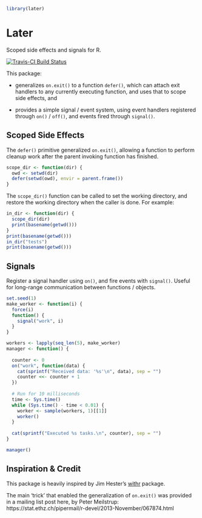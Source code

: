 ```r
library(later)
```


# Later

Scoped side effects and signals for R.

[![Travis-CI Build Status](https://travis-ci.org/kevinushey/later.svg?branch=master)](https://travis-ci.org/kevinushey/later)

This package:

- generalizes `on.exit()` to a function `defer()`, which can attach exit handlers
  to any currently executing function, and uses that to scope side effects, and

- provides a simple signal / event system, using event handlers registered through
  `on()` / `off()`, and events fired through `signal()`.

## Scoped Side Effects

The `defer()` primitive generalized `on.exit()`, allowing a function
to perform cleanup work after the parent invoking function has finished.

```r
scope_dir <- function(dir) {
  owd <- setwd(dir)
  defer(setwd(owd), envir = parent.frame())
}
```

The `scope_dir()` function can be called to set the working directory,
and restore the working directory when the caller is done. For example:


```r
in_dir <- function(dir) {
  scope_dir(dir)
  print(basename(getwd()))
}
print(basename(getwd()))
in_dir("tests")
print(basename(getwd()))
```

## Signals

Register a signal handler using `on()`, and fire events with `signal()`.
Useful for long-range communication between functions / objects.

```r
set.seed(1)
make_worker <- function(i) {
  force(i)
  function() {
    signal("work", i)
  }
}

workers <- lapply(seq_len(5), make_worker)
manager <- function() {
  
  counter <- 0
  on("work", function(data) {
    cat(sprintf("Received data: '%s'\n", data), sep = "")
    counter <<- counter + 1
  })
  
  # Run for 10 milliseconds
  time <- Sys.time()
  while (Sys.time() - time < 0.01) {
    worker <- sample(workers, 1)[[1]]
    worker()
  }
  
  cat(sprintf("Executed %s tasks.\n", counter), sep = "")
}

manager()
```

## Inspiration & Credit

This package is heavily inspired by Jim Hester's
[withr](https://github.com/jimhester/withr) package.

The main 'trick' that enabled the generalization of `on.exit()` was provided in
a mailing list post
here, by Peter Meilstrup: https://stat.ethz.ch/pipermail/r-devel/2013-November/067874.html
